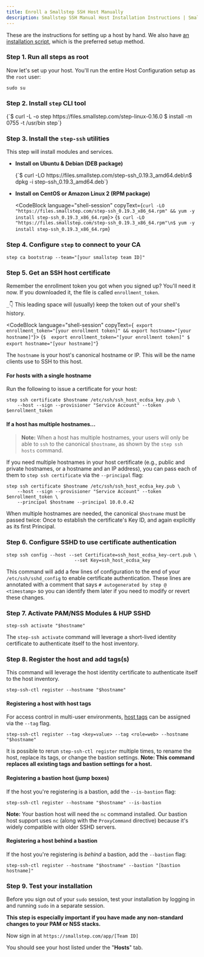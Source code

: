 ```yaml
---
title: Enroll a Smallstep SSH Host Manually
description: Smallstep SSH Manual Host Installation Instructions | Smallstep Documentation
---
```



These are the instructions for setting up a host by hand.
We also have [an installation script](hosts),
which is the preferred setup method.

### Step 1. Run all steps as root

Now let's set up your host. You'll run the entire Host Configuration setup as the `root` user:

```shell
sudo su
```

### Step 2. Install `step` CLI tool

<CodeBlock language="shell-session" copyText="curl -L -o step https://files.smallstep.com/step-linux-0.16.0 && install -m 0755 -t /usr/bin step">
{`$ curl -L -o step https://files.smallstep.com/step-linux-0.16.0
$ install -m 0755 -t /usr/bin step`}
</CodeBlock>

### Step 3. Install the `step-ssh` utilities

This step will install modules and services.

* **Install on Ubuntu & Debian (DEB package)**

  <CodeBlock language="shell-session" copyText="curl -LO https://files.smallstep.com/step-ssh_0.19.3_amd64.deb && dpkg -i step-ssh_0.19.3_amd64.deb">
  {`$ curl -LO https://files.smallstep.com/step-ssh_0.19.3_amd64.deb\n$ dpkg -i step-ssh_0.19.3_amd64.deb`}
  </CodeBlock>

* **Install on CentOS or Amazon Linux 2 (RPM package)**

  <CodeBlock language="shell-session" copyText={`curl -LO "https://files.smallstep.com/step-ssh_0.19.3_x86_64.rpm" && yum -y install step-ssh_0.19.3_x86_64.rpm`}>
  {`$ curl -LO "https://files.smallstep.com/step-ssh_0.19.3_x86_64.rpm"\n$ yum -y install step-ssh_0.19.3_x86_64.rpm`}
  </CodeBlock>

### Step 4. Configure `step` to connect to your CA

```shell
step ca bootstrap --team="[your smallstep team ID]"
```

### Step 5. Get an SSH host certificate

Remember the enrollment token you got when you signed up? You'll need it now. If you downloaded it, the file is called `enrollment_token`.

`_`👇 This leading space will (usually) keep the token out of your shell's history.

<CodeBlock language="shell-session" copyText={` export enrollment_token="[your enrollment token]" && export hostname="[your hostname]"`}>
{`$  export enrollment_token="[your enrollment token]"
$ export hostname="[your hostname]"`}
</CodeBlock>

The `hostname` is your host's canonical hostname or IP. This will be the name clients use to SSH to this host.

#### For hosts with a single hostname

Run the following to issue a certificate for your host:

```shell
step ssh certificate $hostname /etc/ssh/ssh_host_ecdsa_key.pub \
    --host --sign --provisioner "Service Account" --token $enrollment_token
```

#### If a host has multiple hostnames...

> **Note:** When a host has multiple hostnames, your users will only be able to `ssh` to the canonical `$hostname`, as shown by the `step ssh hosts` command.

If you need multiple hostnames in your host certificate (e.g., public and private hostnames, or a hostname and an IP address), you can pass each of them to `step ssh certificate` via the `--principal` flag:

```shell
step ssh certificate $hostname /etc/ssh/ssh_host_ecdsa_key.pub \
    --host --sign --provisioner "Service Account" --token $enrollment_token \
    --principal $hostname --principal 10.0.0.42
```

When multiple hostnames are needed, the canonical `$hostname` must be passed twice: Once to establish the certificate's Key ID, and again explicitly as its first Principal.

### Step 6. Configure SSHD to use certificate authentication

```shell
step ssh config --host --set Certificate=ssh_host_ecdsa_key-cert.pub \
                         --set Key=ssh_host_ecdsa_key
```

This command will add a few lines of configuration to the end of your `/etc/ssh/sshd_config` to enable certificate authentication. These lines are annotated with a comment that says `# autogenerated by step @ <timestamp>` so you can identify them later if you need to modify or revert these changes.

### Step 7. Activate PAM/NSS Modules & HUP SSHD

```shell
step-ssh activate "$hostname"
```

The `step-ssh activate` command will leverage a short-lived identity certificate to authenticate itself to the host inventory.

### Step 8. Register the host and add tags(s)

This command will leverage the host identity certificate to authenticate itself to the host inventory.

```shell
step-ssh-ctl register --hostname "$hostname"
```

#### Registering a host with host tags

For access control in multi-user environments, [host tags](#step-0-understanding-host-tags) can be assigned via the `--tag` flag.

```shell
step-ssh-ctl register --tag <key=value> --tag <role=web> --hostname "$hostname"
```

It is possible to rerun `step-ssh-ctl register` multiple times, to rename the host, replace its tags, or change the bastion settings. **Note: This command replaces all existing tags and bastion settings for a host.**

#### Registering a bastion host (jump boxes)

If the host you're registering is a bastion, add the `--is-bastion` flag:

```shell
step-ssh-ctl register --hostname "$hostname" --is-bastion
```

**Note:** Your bastion host will need the `nc` command installed. Our bastion host support uses `nc` (along with the `ProxyCommand` directive) because it's widely compatible with older SSHD servers.

#### Registering a host behind a bastion

If the host you're registering is _behind_ a bastion, add the `--bastion` flag:

```shell
step-ssh-ctl register --hostname "$hostname" --bastion "[bastion hostname]"
```

### Step 9. Test your installation

Before you sign out of your `sudo` session, test your installation by logging in and running `sudo` in a separate session.

**This step is especially important if you have made any non-standard changes to your PAM or NSS stacks.**

Now sign in at `https://smallstep.com/app/[Team ID]`

You should see your host listed under the "**Hosts**" tab.
